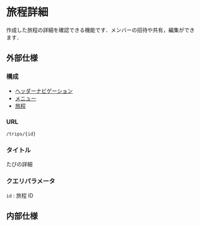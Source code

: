 
# 旅程詳細

<ImageRow sp={sp} pc={pc} />

作成した旅程の詳細を確認できる機能です．メンバーの招待や共有，編集ができます．

## 外部仕様

### 構成

- [ヘッダーナビゲーション](./header)
- [メニュー](./menu)
- [旅程](./trips)

### URL

`/trips/{id}`

### タイトル

たびの詳細

### クエリパラメータ

`id` : 旅程 ID

## 内部仕様
